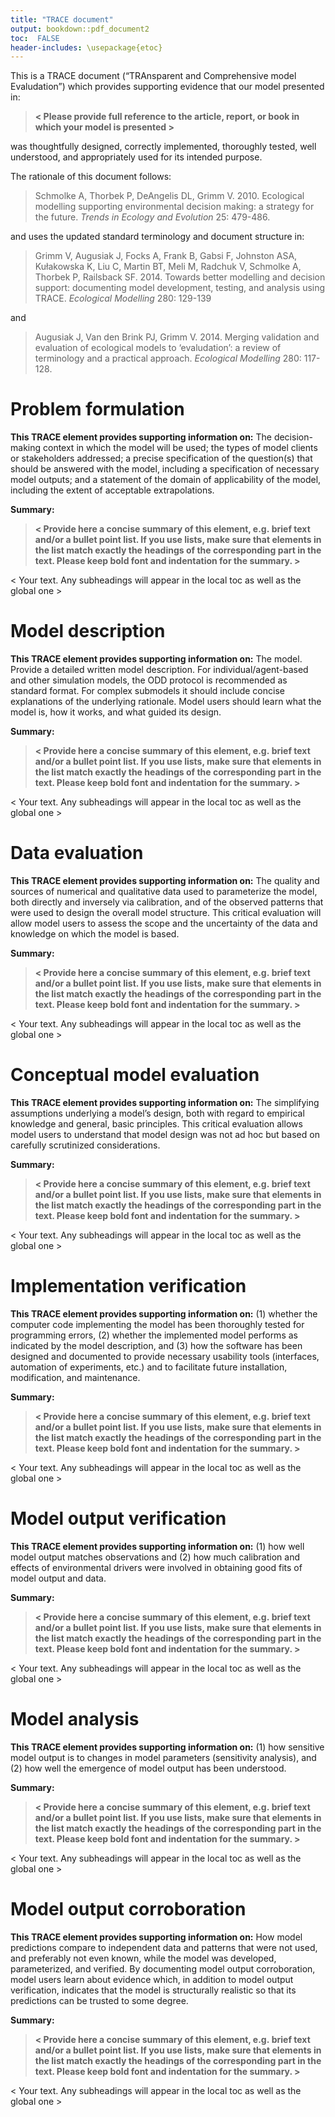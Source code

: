 ```yaml
---
title: "TRACE document"
output: bookdown::pdf_document2
toc:  FALSE
header-includes: \usepackage{etoc}
---
```


This is a TRACE document (“TRAnsparent and Comprehensive model Evaludation”) which provides supporting evidence that our model presented in:

> **< Please provide full reference to the article, report, or book in which your model is presented >**

was thoughtfully designed, correctly implemented, thoroughly tested, well understood, and appropriately used for its intended purpose. 

The rationale of this document follows: 

> Schmolke A, Thorbek P, DeAngelis DL, Grimm V. 2010. Ecological modelling supporting environmental decision making: a strategy for the future. *Trends in Ecology and Evolution* 25: 479-486.

and uses the updated standard terminology and document structure in:

> Grimm V, Augusiak J, Focks A, Frank B, Gabsi F, Johnston ASA, Kułakowska K, Liu C, Martin BT, Meli M, Radchuk V, Schmolke A, Thorbek P, Railsback SF. 2014. Towards better modelling and decision support: documenting model development, testing, and analysis using TRACE. *Ecological Modelling* 280: 129-139 

and

> Augusiak J, Van den Brink PJ, Grimm V. 2014. Merging validation and evaluation of ecological models to ‘evaludation’: a review of terminology and a practical approach. *Ecological Modelling* 280: 117-128. 

\tableofcontents 

\etocsettocstyle{\vspace{1em}}{}


#	Problem formulation
\small

**This TRACE element provides supporting information on:** The decision-making context in which the model will be used; the types of model clients or stakeholders addressed; a precise specification of the question(s) that should be answered with the model, including a specification of necessary model outputs; and a statement of the domain of applicability of the model, including the extent of acceptable extrapolations. 
\normalsize

**Summary:**

> **< Provide here a concise summary of this element, e.g. brief text and/or a bullet point list. If you use lists, make sure that elements in the list match exactly the headings of the corresponding part in the text. Please keep bold font and indentation for the summary. >**

\localtableofcontents

< Your text. Any subheadings will appear in the local toc as well as the global one >



#	Model description 
\small

**This TRACE element provides supporting information on:**  The model. Provide a detailed written model description. For individual/agent-based and other simulation models, the ODD protocol is recommended as standard format. For complex submodels it should include concise explanations of the underlying rationale. Model users should learn what the model is, how it works, and what guided its design.
\normalsize

**Summary:**

> **< Provide here a concise summary of this element, e.g. brief text and/or a bullet point list. If you use lists, make sure that elements in the list match exactly the headings of the corresponding part in the text. Please keep bold font and indentation for the summary. >**

\localtableofcontents

< Your text. Any subheadings will appear in the local toc as well as the global one >

#	Data evaluation
\small

**This TRACE element provides supporting information on:**  The quality and sources of numerical and qualitative data used to parameterize the model, both directly and inversely via calibration, and of the observed patterns that were used to design the overall model structure. This critical evaluation will allow model users to assess the scope and the uncertainty of the data and knowledge on which the model is based.
\normalsize

**Summary:**

> **< Provide here a concise summary of this element, e.g. brief text and/or a bullet point list. If you use lists, make sure that elements in the list match exactly the headings of the corresponding part in the text. Please keep bold font and indentation for the summary. >**

\localtableofcontents

< Your text. Any subheadings will appear in the local toc as well as the global one >

#	Conceptual model evaluation
\small

**This TRACE element provides supporting information on:**  The simplifying assumptions underlying a model’s design, both with regard to empirical knowledge and general, basic principles. This critical evaluation allows model users to understand that model design was not ad hoc but based on carefully scrutinized considerations. 
\normalsize

**Summary:**

> **< Provide here a concise summary of this element, e.g. brief text and/or a bullet point list. If you use lists, make sure that elements in the list match exactly the headings of the corresponding part in the text. Please keep bold font and indentation for the summary. >**

\localtableofcontents

< Your text. Any subheadings will appear in the local toc as well as the global one >

#	Implementation verification
\small

**This TRACE element provides supporting information on:**  (1) whether the computer code implementing the model has been thoroughly tested for programming errors, (2) whether the implemented model performs as indicated by the model description, and (3) how the software has been designed and documented to provide necessary usability tools (interfaces, automation of experiments, etc.) and to facilitate future installation, modification, and maintenance.
\normalsize

**Summary:**

> **< Provide here a concise summary of this element, e.g. brief text and/or a bullet point list. If you use lists, make sure that elements in the list match exactly the headings of the corresponding part in the text. Please keep bold font and indentation for the summary. >**

\localtableofcontents

< Your text. Any subheadings will appear in the local toc as well as the global one >

 
#	Model output verification
\small

**This TRACE element provides supporting information on:**  (1) how well model output matches observations and (2) how much calibration and effects of environmental drivers were involved in obtaining good fits of model output and data. 
\normalsize

**Summary:**

> **< Provide here a concise summary of this element, e.g. brief text and/or a bullet point list. If you use lists, make sure that elements in the list match exactly the headings of the corresponding part in the text. Please keep bold font and indentation for the summary. >**

\localtableofcontents

< Your text. Any subheadings will appear in the local toc as well as the global one >

#	Model analysis
\small

**This TRACE element provides supporting information on:**  (1) how sensitive model output is to changes in model parameters (sensitivity analysis), and (2) how well the emergence of model output has been understood. 
\normalsize

**Summary:**

> **< Provide here a concise summary of this element, e.g. brief text and/or a bullet point list. If you use lists, make sure that elements in the list match exactly the headings of the corresponding part in the text. Please keep bold font and indentation for the summary. >**

\localtableofcontents

< Your text. Any subheadings will appear in the local toc as well as the global one >

#	Model output corroboration 
\small

**This TRACE element provides supporting information on:**  How model predictions compare to independent data and patterns that were not used, and preferably not even known, while the model was developed, parameterized, and verified. By documenting model output corroboration, model users learn about evidence which, in addition to model output verification, indicates that the model is structurally realistic so that its predictions can be trusted to some degree. 
\normalsize

**Summary:**

> **< Provide here a concise summary of this element, e.g. brief text and/or a bullet point list. If you use lists, make sure that elements in the list match exactly the headings of the corresponding part in the text. Please keep bold font and indentation for the summary. >**

\localtableofcontents

< Your text. Any subheadings will appear in the local toc as well as the global one >

